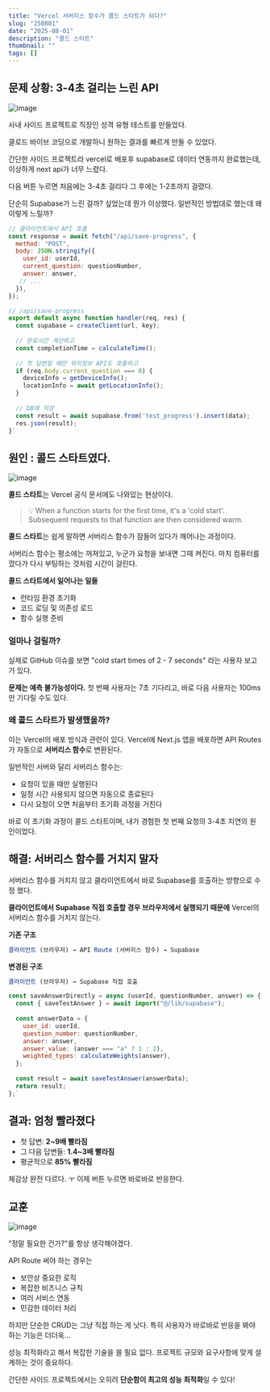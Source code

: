 ```yaml
---
title: "Vercel 서버리스 함수가 콜드 스타트가 되다?"
slug: "250801"
date: "2025-08-01"
description: "콜드 스타트"
thumbnail: ""
tags: []
---
```


## 문제 상황: 3-4초 걸리는 느린 API

![image](https://hyebin-markdown-blog.s3.ap-northeast-2.amazonaws.com/log/2508/250801-1.jpg)

사내 사이드 프로젝트로 직장인 성격 유형 테스트를 만들었다. 

클로드 바이브 코딩으로 개발하니 원하는 결과를 빠르게 만들 수 있었다. 

간단한 사이드 프로젝트라 vercel로 배포후 supabase로 데이터 연동까지 완료했는데, 이상하게 next api가 너무 느렸다. 

다음 버튼 누르면 처음에는 3-4초 걸리다 그 후에는 1-2초까지 걸렸다. 

단순히 Supabase가 느린 걸까? 싶었는데 뭔가 이상했다. 일반적인 방법대로 했는데 왜 이렇게 느릴까?

```javascript
// 클라이언트에서 API 호출
const response = await fetch("/api/save-progress", {
  method: "POST",
  body: JSON.stringify({
    user_id: userId,
    current_question: questionNumber,
    answer: answer,
   // ...
  }),
});

// /api/save-progress
export default async function handler(req, res) {
  const supabase = createClient(url, key);
  
  // 완료시간 계산하고
  const completionTime = calculateTime();
  
  // 첫 답변일 때만 위치정보 API도 호출하고
  if (req.body.current_question === 0) {
    deviceInfo = getDeviceInfo();
    locationInfo = await getLocationInfo(); 
  }
  
  // DB에 저장
  const result = await supabase.from('test_progress').insert(data);
  res.json(result);
}`
```

## 원인 :  콜드 스타트였다.

![image](https://hyebin-markdown-blog.s3.ap-northeast-2.amazonaws.com/log/2508/250801-2.jpg)

**콜드 스타트**는 Vercel 공식 문서에도 나와있는 현상이다. 

> 💡 When a function starts for the first time, it's a 'cold start'. Subsequent requests to that function are then considered warm.

**콜드 스타트**는 쉽게 말하면 서버리스 함수가 잠들어 있다가 깨어나는 과정이다.

서버리스 함수는 평소에는 꺼져있고, 누군가 요청을 보내면 그때 켜진다. 마치 컴퓨터를 껐다가 다시 부팅하는 것처럼 시간이 걸린다.

**콜드 스타트에서 일어나는 일들**

- 런타임 환경 초기화
- 코드 로딩 및 의존성 로드
- 함수 실행 준비

### **얼마나 걸릴까?**

실제로 GitHub 이슈를 보면 "cold start times of 2 - 7 seconds" 라는 사용자 보고가 있다.

**문제는 예측 불가능성이다.** 첫 번째 사용자는 7초 기다리고, 바로 다음 사용자는 100ms만 기다릴 수도 있다. 

### 왜 콜드 스타트가 발생했을까?

이는 Vercel의 배포 방식과 관련이 있다. Vercel에 Next.js 앱을 배포하면 API Routes가 자동으로 **서버리스 함수**로 변환된다.

일반적인 서버와 달리 서버리스 함수는:

- 요청이 있을 때만 실행된다
- 일정 시간 사용되지 않으면 자동으로 종료된다
- 다시 요청이 오면 처음부터 초기화 과정을 거친다

바로 이 초기화 과정이 콜드 스타트이며, 내가 경험한 첫 번째 요청의 3-4초 지연의 원인이었다.

## 해결: 서버리스 함수를 거치지 말자

서버리스 함수를 거치지 않고 클라이언트에서 바로 Supabase를 호출하는 방향으로 수정 했다. 

**클라이언트에서 Supabase 직접 호출할 경우 브라우저에서 실행되기 때문에** Vercel의 서버리스 함수를 거치지 않는다. 

**기존 구조** 

```javascript
클라이언트 (브라우저) → API Route (서버리스 함수) → Supabase
```

**변경된 구조**

```javascript
클라이언트 (브라우저) → Supabase 직접 호출
```

```javascript
const saveAnswerDirectly = async (userId, questionNumber, answer) => {
  const { saveTestAnswer } = await import("@/lib/supabase");
  
  const answerData = {
    user_id: userId,
    question_number: questionNumber, 
    answer: answer,
    answer_value: (answer === "a" ? 1 : 2),
    weighted_types: calculateWeights(answer),
  };
  
  const result = await saveTestAnswer(answerData);
  return result;
};`
```

## 결과: 엄청 빨라졌다

- 첫 답변: **2~9배 빨라짐**
- 그 다음 답변들: **1.4~3배 빨라짐**
- 평균적으로 **85% 빨라짐**

체감상 완전 다르다. ㅜ 이제 버튼 누르면 바로바로 반응한다.

## 교훈

![image](https://hyebin-markdown-blog.s3.ap-northeast-2.amazonaws.com/log/2508/250801-3.jpg)

“정말 필요한 건가?"를 항상 생각해야겠다.

API Route 써야 하는 경우는

- 보안상 중요한 로직
- 복잡한 비즈니스 규칙
- 여러 서비스 연동
- 민감한 데이터 처리

하지만 단순한 CRUD는 그냥 직접 하는 게 낫다. 특히 사용자가 바로바로 반응을 봐야 하는 기능은 더더욱…

성능 최적화라고 해서 복잡한 기술을 쓸 필요 없다. 프로젝트 규모와 요구사항에 맞게 설계하는 것이 중요하다.

간단한 사이드 프로젝트에서는 오히려 **단순함이 최고의 성능 최적화**일 수 있다!